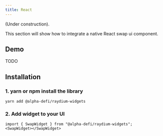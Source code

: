 ```yaml
---
title: React
---
```


(Under construction).

This section will show how to integrate a native React swap ui component.

## Demo

TODO

## Installation

### 1. yarn or npm install the library

```
yarn add @alpha-defi/raydium-widgets
```

### 2. Add widget to your UI

```
import { SwapWidget } from "@alpha-defi/raydium-widgets";
<SwapWidget></SwapWidget>
```